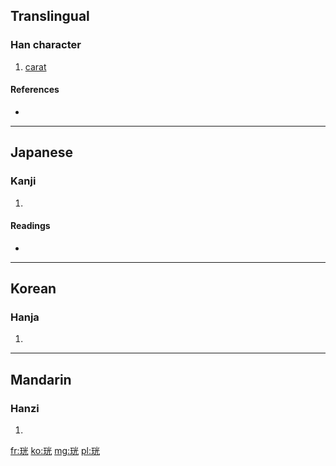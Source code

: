 ==Translingual==

===Han character===
{{Han char|rn=96|rad=玉|as=06|sn=10|four=1911<sub>1</sub>|canj=一土火一山 (MGFMU)}}

# [[carat]]

====References====
* {{Han ref|kx=0730.160|dkj=20942|dj=1142.020|hdz=21111.020|uh=73D6|ud=29654|bh=D2AE|bd=53934}}

----

==Japanese==

===Kanji===
{{ja-kanji|grade=|rs=玉06}}

# {{defn|lang=ja|sort=玉06}}

====Readings====
* {{ja-readings|on=[[こう]] (kō)|kun=[[たま]] (tama)}}

----

==Korean==

===Hanja===
{{ko-hanja|hangeul=광|eumhun=|rv=gwang|mr=kwang|y=kwang}}

# {{defn|lang=ko|sort=玉06}}

----

==Mandarin==

===Hanzi===
{{cmn-hanzi|pin=[[guāng]] ([[guang1]])|wg=kuang<sup>1</sup>}}

# {{defn|lang=cmn|sort=玉06}}

[[fr:珖]]
[[ko:珖]]
[[mg:珖]]
[[pl:珖]]